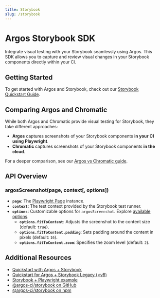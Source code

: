 ```yaml
---
title: Storybook
slug: /storybook
---
```


# Argos Storybook SDK

Integrate visual testing with your Storybook seamlessly using Argos. This SDK allows you to capture and review visual changes in your Storybook components directly within your CI.

## Getting Started

To get started with Argos and Storybook, check out our [Storybook Quickstart Guide](/quickstart/storybook).

## Comparing Argos and Chromatic

While both Argos and Chromatic provide visual testing for Storybook, they take different approaches:

- **Argos** captures screenshots of your Storybook components **in your CI using Playwright**.
- **Chromatic** captures screenshots of your Storybook components **in the cloud**.

For a deeper comparison, see our [Argos vs Chromatic guide](https://argos-ci.com/compare/chromatic).

## API Overview

### argosScreenshot(page, context[, options])

- **`page`**: The [Playwright Page](https://playwright.dev/docs/api/class-page) instance.
- **`context`**: The test context provided by the Storybook test runner.
- **`options`**: Customizable options for `argosScreenshot`. Explore [available options](https://argos-ci.com/docs/playwright#argosscreenshotpage-name-options).
  - **`options.fitToContent`**: Adjusts the screenshot to the content size (default: `true`).
  - **`options.fitToContent.padding`**: Sets padding around the content in pixels (default: `16`).
  - **`options.fitToContent.zoom`**: Specifies the zoom level (default: `2`).

## Additional Resources

- [Quickstart with Argos + Storybook](/quickstart/storybook)
- [Quickstart for Argos + Storybook Legacy (\<v8)](/quickstart/legacy-storybook)
- [Storybook + Playwright example](https://github.com/argos-ci/argos/tree/main/examples/storybook)
- [@argos-ci/storybook on GitHub](https://github.com/argos-ci/argos-javascript/tree/main/packages/storybook)
- [@argos-ci/storybook on npm](https://www.npmjs.com/package/@argos-ci/storybook)
